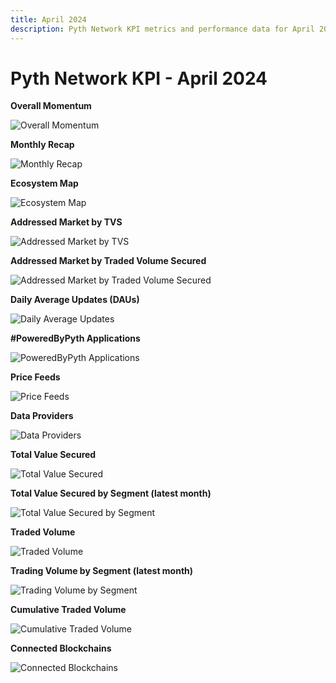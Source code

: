 ```yaml
---
title: April 2024
description: Pyth Network KPI metrics and performance data for April 2024.
---
```


# Pyth Network KPI - April 2024

**Overall Momentum**

![Overall Momentum](/images/kpi/april-24/pyth-momentum-apr-24.jpg)

**Monthly Recap**

![Monthly Recap](/images/kpi/april-24/pyth-apr-24.jpg)

**Ecosystem Map**

![Ecosystem Map](/images/kpi/april-24/pyth-ecosystem-apr-24.jpg)

**Addressed Market by TVS**

![Addressed Market by TVS](/images/kpi/april-24/pyth-tvs-l1-l2-apr-24.jpg)

**Addressed Market by Traded Volume Secured**

![Addressed Market by Traded Volume Secured](/images/kpi/april-24/pyth-traded-volume-l1-l2-apr-24.jpg)

**Daily Average Updates (DAUs)**

![Daily Average Updates](/images/kpi/april-24/apr-24-daily-average-updates.jpg)

**#PoweredByPyth Applications**

![PoweredByPyth Applications](/images/kpi/april-24/apr-24-apps-integrations.jpg)

**Price Feeds**

![Price Feeds](/images/kpi/april-24/apr-24-price-feeds.jpg)

**Data Providers**

![Data Providers](/images/kpi/april-24/apr-24-data-providers.jpg)

**Total Value Secured**

![Total Value Secured](/images/kpi/april-24/apr-24-all-chain-tvs.jpg)

**Total Value Secured by Segment (latest month)**

![Total Value Secured by Segment](/images/kpi/april-24/apr-24-dapps-tvs.jpg)

**Traded Volume**

![Traded Volume](/images/kpi/april-24/apr-24-all-chain-volume.jpg)

**Trading Volume by Segment (latest month)**

![Trading Volume by Segment](/images/kpi/april-24/apr-24-trading-volume.jpg)

**Cumulative Traded Volume**

![Cumulative Traded Volume](/images/kpi/april-24/apr-24-traded-volume.jpg)

**Connected Blockchains**

![Connected Blockchains](/images/kpi/april-24/apr-24-connected-blockchains.jpg)
